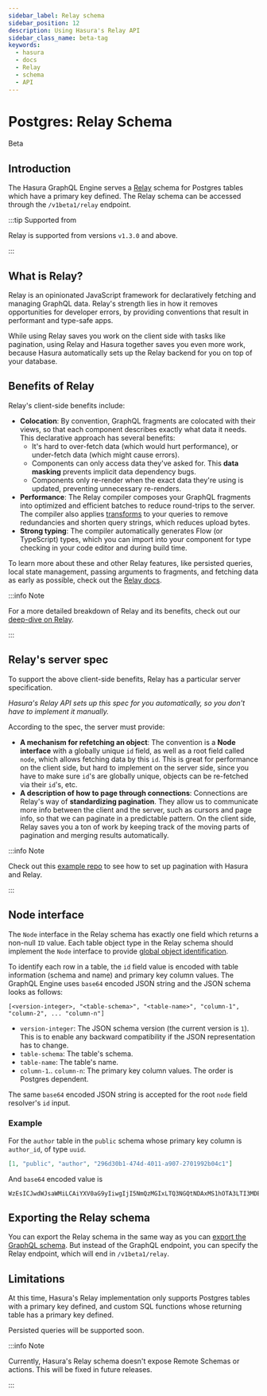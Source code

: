 ```yaml
---
sidebar_label: Relay schema
sidebar_position: 12
description: Using Hasura's Relay API
sidebar_class_name: beta-tag
keywords:
  - hasura
  - docs
  - Relay
  - schema
  - API
---
```



# Postgres: Relay Schema

<div className="badge-container">
  <div className="badge badge-gray heading-badge">Beta</div>
</div>

## Introduction

The Hasura GraphQL Engine serves a [Relay](https://relay.dev/) schema for Postgres tables which have a primary key
defined. The Relay schema can be accessed through the `/v1beta1/relay` endpoint.

<Thumbnail src="/img/schema/relay.png" alt="Relay API toggle" width="1200px" />

:::tip Supported from

Relay is supported from versions `v1.3.0` and above.

:::

## What is Relay?

Relay is an opinionated JavaScript framework for declaratively fetching and managing GraphQL data. Relay's strength lies
in how it removes opportunities for developer errors, by providing conventions that result in performant and type-safe
apps.

While using Relay saves you work on the client side with tasks like pagination, using Relay and Hasura together saves
you even more work, because Hasura automatically sets up the Relay backend for you on top of your database.

## Benefits of Relay

Relay's client-side benefits include:

- **Colocation**: By convention, GraphQL fragments are colocated with their views, so that each component describes
  exactly what data it needs. This declarative approach has several benefits:
  - It's hard to over-fetch data (which would hurt performance), or under-fetch data (which might cause errors).
  - Components can only access data they've asked for. This **data masking** prevents implicit data dependency bugs.
  - Components only re-render when the exact data they're using is updated, preventing unnecessary re-renders.
- **Performance**: The Relay compiler composes your GraphQL fragments into optimized and efficient batches to reduce
  round-trips to the server. The compiler also applies
  [transforms](https://relay.dev/docs/principles-and-architecture/compiler-architecture/#transforms) to your queries to
  remove redundancies and shorten query strings, which reduces upload bytes.
- **Strong typing**: The compiler automatically generates Flow (or TypeScript) types, which you can import into your
  component for type checking in your code editor and during build time.

To learn more about these and other Relay features, like persisted queries, local state management, passing arguments to
fragments, and fetching data as early as possible, check out the
[Relay docs](https://relay.dev/docs/getting-started/step-by-step-guide/).

:::info Note

For a more detailed breakdown of Relay and its benefits, check out our
[deep-dive on Relay](https://hasura.io/blog/deep-dive-into-relay-graphql-client/).

:::

## Relay's server spec

To support the above client-side benefits, Relay has a particular server specification.

_Hasura's Relay API sets up this spec for you automatically, so you don't have to implement it manually._

According to the spec, the server must provide:

- **A mechanism for refetching an object**: The convention is a **Node interface** with a globally unique `id` field, as
  well as a root field called `node`, which allows fetching data by this `id`. This is great for performance on the
  client side, but hard to implement on the server side, since you have to make sure `id`'s are globally unique, objects
  can be re-fetched via their `id`'s, etc.
- **A description of how to page through connections**: Connections are Relay's way of **standardizing pagination**.
  They allow us to communicate more info between the client and the server, such as cursors and page info, so that we
  can paginate in a predictable pattern. On the client side, Relay saves you a ton of work by keeping track of the
  moving parts of pagination and merging results automatically.

:::info Note

Check out this [example repo](https://github.com/hasura/graphql-engine/tree/master/community/sample-apps/react-relay) to
see how to set up pagination with Hasura and Relay.

:::

## Node interface

The `Node` interface in the Relay schema has exactly one field which returns a non-null `ID` value. Each table object
type in the Relay schema should implement the `Node` interface to provide
[global object identification](https://relay.dev/graphql/objectidentification.htm).

To identify each row in a table, the `id` field value is encoded with table information (schema and name) and primary
key column values. The GraphQL Engine uses `base64` encoded JSON string and the JSON schema looks as follows:

`[<version-integer>, "<table-schema>", "<table-name>", "column-1", "column-2", ... "column-n"]`

- `version-integer`: The JSON schema version (the current version is `1`). This is to enable any backward compatibility
  if the JSON representation has to change.
- `table-schema`: The table's schema.
- `table-name`: The table's name.
- `column-1`.. `column-n`: The primary key column values. The order is Postgres dependent.

The same `base64` encoded JSON string is accepted for the root `node` field resolver's `id` input.

### Example

For the `author` table in the `public` schema whose primary key column is `author_id`, of type `uuid`.

```json
[1, "public", "author", "296d30b1-474d-4011-a907-2701992b04c1"]
```

And `base64` encoded value is

```none
WzEsICJwdWJsaWMiLCAiYXV0aG9yIiwgIjI5NmQzMGIxLTQ3NGQtNDAxMS1hOTA3LTI3MDE5OTJiMDRjMSJd
```

## Exporting the Relay schema

You can export the Relay schema in the same way as you can
[export the GraphQL schema](/schema/common-patterns/export-graphql-schema.mdx). But instead of the GraphQL endpoint, you
can specify the Relay endpoint, which will end in `/v1beta1/relay`.

## Limitations

At this time, Hasura's Relay implementation only supports Postgres tables with a primary key defined, and custom SQL
functions whose returning table has a primary key defined.

Persisted queries will be supported soon.

:::info Note

Currently, Hasura's Relay schema doesn't expose Remote Schemas or actions. This will be fixed in future releases.

:::

